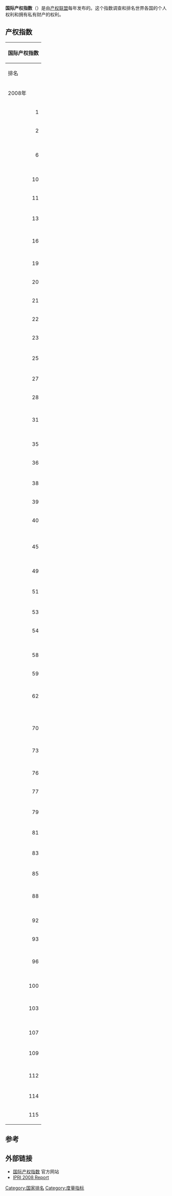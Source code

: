 {{update|time=2018-07-28T07:20:52+00:00}}
'''国际产权指数'''（{{lang-en|International Property Rights Index}}）是由[[产权联盟|产权联盟]]每年发布的。这个指数调查和排名世界各国的个人权利和拥有私有财产的权利。

==产权指数==
{| class="wikitable"
|- bgcolor="#9999FF"
! colspan="4" | 国际产权指数
|- bgcolor="#9999FF"
! 排名 || rowspan="2" | 国家或地区 || colspan="5" | 总分
|- bgcolor="#9999FF"
! 2008年 || 2008年 || 2007年
|- bgcolor="#FFFFFF" style="color:#000;"
| align="right" | 1 || {{FIN}} || bgcolor="#FFFFFF" style="color:#000;" align="right" | 8.6 || bgcolor="#FFFFFF" style="color:#000;" align="right" | 7.9
|- bgcolor="#FFFFFF" style="color:#000;"
| align="right" | 2 || {{NOR}} || bgcolor="#FFFFFF" style="color:#000;" align="right" | 8.3 || bgcolor="#FFFFFF" style="color:#000;" align="right" | 8.3
|- bgcolor="#FFFFFF" style="color:#000;"
| align="right" | || {{DEN}} || bgcolor="#FFFFFF" style="color:#000;" align="right" | 8.3 || bgcolor="#FFFFFF" style="color:#000;" align="right" | 8.1
|- bgcolor="#FFFFFF" style="color:#000;"
| align="right" | || {{NLD}} || bgcolor="#FFFFFF" style="color:#000;" align="right" | 8.3 || bgcolor="#FFFFFF" style="color:#000;" align="right" | 8.2
|- bgcolor="#FFFFFF" style="color:#000;"
| align="right" | || {{GER}} || bgcolor="#FFFFFF" style="color:#000;" align="right" | 8.3 || bgcolor="#FFFFFF" style="color:#000;" align="right" | 8.1
|- bgcolor="#FFFFFF" style="color:#000;"
| align="right" | 6 || {{CHE}} || bgcolor="#FFFFFF" style="color:#000;" align="right" | 8.2 || bgcolor="#FFFFFF" style="color:#000;" align="right" | 8.0
|- bgcolor="#FFFFFF" style="color:#000;"
| align="right" | || {{NZL}} || bgcolor="#FFFFFF" style="color:#000;" align="right" | 8.2 || bgcolor="#FFFFFF" style="color:#000;" align="right" | 8.1
|- bgcolor="#FFFFFF" style="color:#000;"
| align="right" | || {{UK}} || bgcolor="#FFFFFF" style="color:#000;" align="right" | 8.2 || bgcolor="#FFFFFF" style="color:#000;" align="right" | 8.1
|- bgcolor="#FFFFFF" style="color:#000;"
| align="right" | || {{SWE}} || bgcolor="#FFFFFF" style="color:#000;" align="right" | 8.2 || bgcolor="#FFFFFF" style="color:#000;" align="right" | 8.1
|- bgcolor="#FFFFFF" style="color:#000;"
| align="right" | 10 || {{ISL}} || bgcolor="#FFFFFF" style="color:#000;" align="right" | 8.1 || bgcolor="#FFFFFF" style="color:#000;" align="right" | —
|- bgcolor="#FFFFFF" style="color:#000;"
| align="right" | 11 || {{AUS}} || bgcolor="#FFFFFF" style="color:#000;" align="right" | 8.0 || bgcolor="#FFFFFF" style="color:#000;" align="right" | 8.1
|- bgcolor="#FFFFFF" style="color:#000;"
| align="right" | || {{LUX}} || bgcolor="#FFFFFF" style="color:#000;" align="right" | 8.0 || bgcolor="#FFFFFF" style="color:#000;" align="right" | —
|- bgcolor="#FFFFFF" style="color:#000;"
| align="right" | 13 || {{AUT}} || bgcolor="#FFFFFF" style="color:#000;" align="right" | 7.9 || bgcolor="#FFFFFF" style="color:#000;" align="right" | 8.0
|- bgcolor="#FFFFFF" style="color:#000;"
| align="right" | || {{SGP}} || bgcolor="#FFFFFF" style="color:#000;" align="right" | 7.9 || bgcolor="#FFFFFF" style="color:#000;" align="right" | 7.8
|- bgcolor="#FFFFFF" style="color:#000;"
| align="right" | || {{IRL}} || bgcolor="#FFFFFF" style="color:#000;" align="right" | 7.9 || bgcolor="#FFFFFF" style="color:#000;" align="right" | 7.4
|- bgcolor="#FFFFFF" style="color:#000;"
| align="right" | 16 || {{JPN}} || bgcolor="#FFFFFF" style="color:#000;" align="right" | 7.7 || bgcolor="#FFFFFF" style="color:#000;" align="right" | 7.5
|- bgcolor="#FFFFFF" style="color:#000;"
| align="right" | || {{HKG}} || bgcolor="#FFFFFF" style="color:#000;" align="right" | 7.7 || bgcolor="#FFFFFF" style="color:#000;" align="right" | 7.3
|- bgcolor="#FFFFFF" style="color:#000;"
| align="right" | || {{CAN}} || bgcolor="#FFFFFF" style="color:#000;" align="right" | 7.7 || bgcolor="#FFFFFF" style="color:#000;" align="right" | 7.4
|- bgcolor="#FFFFFF" style="color:#000;"
| align="right" | 19 || {{USA}} || bgcolor="#FFFFFF" style="color:#000;" align="right" | 7.5 || bgcolor="#FFFFFF" style="color:#000;" align="right" | 7.4
|- bgcolor="#FFFFFF" style="color:#000;"
| align="right" | 20 || {{BEL}} || bgcolor="#FFFFFF" style="color:#000;" align="right" | 7.4 || bgcolor="#FFFFFF" style="color:#000;" align="right" | 6.8
|- bgcolor="#FFFFFF" style="color:#000;"
| align="right" | 21 || {{FRA}} || bgcolor="#FFFFFF" style="color:#000;" align="right" | 7.1 || bgcolor="#FFFFFF" style="color:#000;" align="right" | 6.7
|- bgcolor="#FFFFFF" style="color:#000;"
| align="right" | 22 || {{POR}} || bgcolor="#FFFFFF" style="color:#000;" align="right" | 7.0 || bgcolor="#FFFFFF" style="color:#000;" align="right" | 6.1
|- bgcolor="#FFFFFF" style="color:#000;"
| align="right" | 23 || {{ARE}} || bgcolor="#FFFFFF" style="color:#000;" align="right" | 6.9 || bgcolor="#FFFFFF" style="color:#000;" align="right" | —
|- bgcolor="#FFFFFF" style="color:#000;"
| align="right" | || {{ZAF}} || bgcolor="#FFFFFF" style="color:#000;" align="right" | 6.9 || bgcolor="#FFFFFF" style="color:#000;" align="right" | 6.4
|- bgcolor="#FFFFFF" style="color:#000;"
| align="right" | 25 || {{ESP}} || bgcolor="#FFFFFF" style="color:#000;" align="right" | 6.7 || bgcolor="#FFFFFF" style="color:#000;" align="right" | 6.5
|- bgcolor="#FFFFFF" style="color:#000;"
| align="right" | || {{CHL}} || bgcolor="#FFFFFF" style="color:#000;" align="right" | 6.7 || bgcolor="#FFFFFF" style="color:#000;" align="right" | 6.0
|- bgcolor="#FFFFFF" style="color:#000;"
| align="right" | 27 || {{EST}} || bgcolor="#FFFFFF" style="color:#000;" align="right" | 6.6 || bgcolor="#FFFFFF" style="color:#000;" align="right" | —
|- bgcolor="#FFFFFF" style="color:#000;"
| align="right" | 28 || {{MLT}} || bgcolor="#FFFFFF" style="color:#000;" align="right" | 6.5 || bgcolor="#FFFFFF" style="color:#000;" align="right" | —
|- bgcolor="#FFFFFF" style="color:#000;"
| align="right" | || {{ISR}} || bgcolor="#FFFFFF" style="color:#000;" align="right" | 6.5 || bgcolor="#FFFFFF" style="color:#000;" align="right" | 6.0
|- bgcolor="#FFFFFF" style="color:#000;"
| align="right" | || {{TWN}} || bgcolor="#FFFFFF" style="color:#000;" align="right" | 6.5 || bgcolor="#FFFFFF" style="color:#000;" align="right" | —
|- bgcolor="#FFFFFF" style="color:#000;"
| align="right" | 31 || {{QAT}} || bgcolor="#FFFFFF" style="color:#000;" align="right" | 6.4 || bgcolor="#FFFFFF" style="color:#000;" align="right" | —
|- bgcolor="#FFFFFF" style="color:#000;"
| align="right" | || {{CYP}} || bgcolor="#FFFFFF" style="color:#000;" align="right" | 6.4 || bgcolor="#FFFFFF" style="color:#000;" align="right" | —
|- bgcolor="#FFFFFF" style="color:#000;"
| align="right" | || {{SVK}} || bgcolor="#FFFFFF" style="color:#000;" align="right" | 6.4 || bgcolor="#FFFFFF" style="color:#000;" align="right" | —
|- bgcolor="#FFFFFF" style="color:#000;"
| align="right" | || {{MYS}} || bgcolor="#FFFFFF" style="color:#000;" align="right" | 6.4 || bgcolor="#FFFFFF" style="color:#000;" align="right" | 5.8
|- bgcolor="#FFFFFF" style="color:#000;"
| align="right" | 35 || {{HUN}} || bgcolor="#FFFFFF" style="color:#000;" align="right" | 6.3 || bgcolor="#FFFFFF" style="color:#000;" align="right" | 5.5
|- bgcolor="#FFFFFF" style="color:#000;"
| align="right" | 36 || {{KOR}} || bgcolor="#FFFFFF" style="color:#000;" align="right" | 6.2 || bgcolor="#FFFFFF" style="color:#000;" align="right" | 5.8
|- bgcolor="#FFFFFF" style="color:#000;"
| align="right" | || {{IND}} || bgcolor="#FFFFFF" style="color:#000;" align="right" | 6.2 || bgcolor="#FFFFFF" style="color:#000;" align="right" | 5.2
|- bgcolor="#FFFFFF" style="color:#000;"
| align="right" | 38 || {{GRC}} || bgcolor="#FFFFFF" style="color:#000;" align="right" | 6.1 || bgcolor="#FFFFFF" style="color:#000;" align="right" | 5.6
|- bgcolor="#FFFFFF" style="color:#000;"
| align="right" | 39 || {{MUS}} || bgcolor="#FFFFFF" style="color:#000;" align="right" | 6.0 || bgcolor="#FFFFFF" style="color:#000;" align="right" | 5.5
|- bgcolor="#FFFFFF" style="color:#000;"
| align="right" | 40 || {{BWA}} || bgcolor="#FFFFFF" style="color:#000;" align="right" | 5.9 || bgcolor="#FFFFFF" style="color:#000;" align="right" | —
|- bgcolor="#FFFFFF" style="color:#000;"
| align="right" | || {{TUN}} || bgcolor="#FFFFFF" style="color:#000;" align="right" | 5.9 || bgcolor="#FFFFFF" style="color:#000;" align="right" | 5.7
|- bgcolor="#FFFFFF" style="color:#000;"
| align="right" | || {{SVN}} || bgcolor="#FFFFFF" style="color:#000;" align="right" | 5.9 || bgcolor="#FFFFFF" style="color:#000;" align="right" | —
|- bgcolor="#FFFFFF" style="color:#000;"
| align="right" | || {{ITA}} || bgcolor="#FFFFFF" style="color:#000;" align="right" | 5.9 || bgcolor="#FFFFFF" style="color:#000;" align="right" | 5.7
|- bgcolor="#FFFFFF" style="color:#000;"
| align="right" | || {{CRI}} || bgcolor="#FFFFFF" style="color:#000;" align="right" | 5.9 || bgcolor="#FFFFFF" style="color:#000;" align="right" | 5.2
|- bgcolor="#FFFFFF" style="color:#000;"
| align="right" | 45 || {{JOR}} || bgcolor="#FFFFFF" style="color:#000;" align="right" | 5.7 || bgcolor="#FFFFFF" style="color:#000;" align="right" | —
|- bgcolor="#FFFFFF" style="color:#000;"
| align="right" | || {{LTU}} || bgcolor="#FFFFFF" style="color:#000;" align="right" | 5.7 || bgcolor="#FFFFFF" style="color:#000;" align="right" | 4.9
|- bgcolor="#FFFFFF" style="color:#000;"
| align="right" | || {{KWT}} || bgcolor="#FFFFFF" style="color:#000;" align="right" | 5.7 || bgcolor="#FFFFFF" style="color:#000;" align="right" | —
|- bgcolor="#FFFFFF" style="color:#000;"
| align="right" | || {{CZE}} || bgcolor="#FFFFFF" style="color:#000;" align="right" | 5.7 || bgcolor="#FFFFFF" style="color:#000;" align="right" | 4.7
|- bgcolor="#FFFFFF" style="color:#000;"
| align="right" | 49 || {{URY}} || bgcolor="#FFFFFF" style="color:#000;" align="right" | 5.6 || bgcolor="#FFFFFF" style="color:#000;" align="right" | 4.9
|- bgcolor="#FFFFFF" style="color:#000;"
| align="right" | || {{THA}} || bgcolor="#FFFFFF" style="color:#000;" align="right" | 5.6 || bgcolor="#FFFFFF" style="color:#000;" align="right" | 5.4
|- bgcolor="#FFFFFF" style="color:#000;"
| align="right" | 51 || {{JAM}} || bgcolor="#FFFFFF" style="color:#000;" align="right" | 5.5 || bgcolor="#FFFFFF" style="color:#000;" align="right" | —
|- bgcolor="#FFFFFF" style="color:#000;"
| align="right" | || {{TUR}} || bgcolor="#FFFFFF" style="color:#000;" align="right" | 5.5 || bgcolor="#FFFFFF" style="color:#000;" align="right" | 4.8
|- bgcolor="#FFFFFF" style="color:#000;"
| align="right" | 53 || {{MAR}} || bgcolor="#FFFFFF" style="color:#000;" align="right" | 5.4 || bgcolor="#FFFFFF" style="color:#000;" align="right" | 4.5
|- bgcolor="#FFFFFF" style="color:#000;"
| align="right" | 54 || {{TTO}} || bgcolor="#FFFFFF" style="color:#000;" align="right" | 5.3 || bgcolor="#FFFFFF" style="color:#000;" align="right" | —
|- bgcolor="#FFFFFF" style="color:#000;"
| align="right" | || {{PAN}} || bgcolor="#FFFFFF" style="color:#000;" align="right" | 5.3 || bgcolor="#FFFFFF" style="color:#000;" align="right" | 4.7
|- bgcolor="#FFFFFF" style="color:#000;"
| align="right" | || {{LVA}} || bgcolor="#FFFFFF" style="color:#000;" align="right" | 5.3 || bgcolor="#FFFFFF" style="color:#000;" align="right" | —
|- bgcolor="#FFFFFF" style="color:#000;"
| align="right" | || {{POL}} || bgcolor="#FFFFFF" style="color:#000;" align="right" | 5.3 || bgcolor="#FFFFFF" style="color:#000;" align="right" | 4.0
|- bgcolor="#FFFFFF" style="color:#000;"
| align="right" | 58 || {{COL}} || bgcolor="#FFFFFF" style="color:#000;" align="right" | 5.2 || bgcolor="#FFFFFF" style="color:#000;" align="right" | 4.4
|- bgcolor="#FFFFFF" style="color:#000;"
| align="right" | 59 || {{LKA}} || bgcolor="#FFFFFF" style="color:#000;" align="right" | 5.1 || bgcolor="#FFFFFF" style="color:#000;" align="right" | —
|- bgcolor="#FFFFFF" style="color:#000;"
| align="right" | || {{MLI}} || bgcolor="#FFFFFF" style="color:#000;" align="right" | 5.1 || bgcolor="#FFFFFF" style="color:#000;" align="right" | —
|- bgcolor="#FFFFFF" style="color:#000;"
| align="right" | || {{BFA}} || bgcolor="#FFFFFF" style="color:#000;" align="right" | 5.1 || bgcolor="#FFFFFF" style="color:#000;" align="right" | —
|- bgcolor="#FFFFFF" style="color:#000;"
| align="right" | 62 || {{MRT}} || bgcolor="#FFFFFF" style="color:#000;" align="right" | 5.0 || bgcolor="#FFFFFF" style="color:#000;" align="right" | —
|- bgcolor="#FFFFFF" style="color:#000;"
| align="right" | || {{SLV}} || bgcolor="#FFFFFF" style="color:#000;" align="right" | 5.0 || bgcolor="#FFFFFF" style="color:#000;" align="right" | 4.9
|- bgcolor="#FFFFFF" style="color:#000;"
| align="right" | || {{ROU}} || bgcolor="#FFFFFF" style="color:#000;" align="right" | 5.0 || bgcolor="#FFFFFF" style="color:#000;" align="right" | 3.5
|- bgcolor="#FFFFFF" style="color:#000;"
| align="right" | || {{CHN}} || bgcolor="#FFFFFF" style="color:#000;" align="right" | 5.0 || bgcolor="#FFFFFF" style="color:#000;" align="right" | 4.4
|- bgcolor="#FFFFFF" style="color:#000;"
| align="right" | || {{BRA}} || bgcolor="#FFFFFF" style="color:#000;" align="right" | 5.0 || bgcolor="#FFFFFF" style="color:#000;" align="right" | 4.5
|- bgcolor="#FFFFFF" style="color:#000;"
| align="right" | || {{BHR}} || bgcolor="#FFFFFF" style="color:#000;" align="right" | 5.0 || bgcolor="#FFFFFF" style="color:#000;" align="right" | —
|- bgcolor="#FFFFFF" style="color:#000;"
| align="right" | || {{MEX}} || bgcolor="#FFFFFF" style="color:#000;" align="right" | 5.0 || bgcolor="#FFFFFF" style="color:#000;" align="right" | 4.5
|- bgcolor="#FFFFFF" style="color:#000;"
| align="right" | || {{PHL}} || bgcolor="#FFFFFF" style="color:#000;" align="right" | 5.0 || bgcolor="#FFFFFF" style="color:#000;" align="right" | 4.2
|- bgcolor="#FFFFFF" style="color:#000;"
| align="right" | 70 || {{HRV}} || bgcolor="#FFFFFF" style="color:#000;" align="right" | 4.9 || bgcolor="#FFFFFF" style="color:#000;" align="right" | —
|- bgcolor="#FFFFFF" style="color:#000;"
| align="right" | || {{BGR}} || bgcolor="#FFFFFF" style="color:#000;" align="right" | 4.9 || bgcolor="#FFFFFF" style="color:#000;" align="right" | 3.8
|- bgcolor="#FFFFFF" style="color:#000;"
| align="right" | || {{IDN}} || bgcolor="#FFFFFF" style="color:#000;" align="right" | 4.9 || bgcolor="#FFFFFF" style="color:#000;" align="right" | 4.2
|- bgcolor="#FFFFFF" style="color:#000;"
| align="right" | 73 || {{MWI}} || bgcolor="#FFFFFF" style="color:#000;" align="right" | 4.8 || bgcolor="#FFFFFF" style="color:#000;" align="right" | 4.6
|- bgcolor="#FFFFFF" style="color:#000;"
| align="right" | || {{TZA}} || bgcolor="#FFFFFF" style="color:#000;" align="right" | 4.8 || bgcolor="#FFFFFF" style="color:#000;" align="right" | 3.8
|- bgcolor="#FFFFFF" style="color:#000;"
| align="right" | || {{EGY}} || bgcolor="#FFFFFF" style="color:#000;" align="right" | 4.8 || bgcolor="#FFFFFF" style="color:#000;" align="right" | 3.8
|- bgcolor="#FFFFFF" style="color:#000;"
| align="right" | 76 || {{VNM}} || bgcolor="#FFFFFF" style="color:#000;" align="right" | 4.7 || bgcolor="#FFFFFF" style="color:#000;" align="right" | —
|- bgcolor="#FFFFFF" style="color:#000;"
| align="right" | 77 || {{BEN}} || bgcolor="#FFFFFF" style="color:#000;" align="right" | 4.6 || bgcolor="#FFFFFF" style="color:#000;" align="right" | —
|- bgcolor="#FFFFFF" style="color:#000;"
| align="right" | || {{DOM}} || bgcolor="#FFFFFF" style="color:#000;" align="right" | 4.6 || bgcolor="#FFFFFF" style="color:#000;" align="right" | 4.0
|- bgcolor="#FFFFFF" style="color:#000;"
| align="right" | 79 || {{DZA}} || bgcolor="#FFFFFF" style="color:#000;" align="right" | 4.5 || bgcolor="#FFFFFF" style="color:#000;" align="right" | —
|- bgcolor="#FFFFFF" style="color:#000;"
| align="right" | || {{MDG}} || bgcolor="#FFFFFF" style="color:#000;" align="right" | 4.5 || bgcolor="#FFFFFF" style="color:#000;" align="right" | —
|- bgcolor="#FFFFFF" style="color:#000;"
| align="right" | 81 || {{GTM}} || bgcolor="#FFFFFF" style="color:#000;" align="right" | 4.4 || bgcolor="#FFFFFF" style="color:#000;" align="right" | 3.3
|- bgcolor="#FFFFFF" style="color:#000;"
| align="right" | || {{ARG}} || bgcolor="#FFFFFF" style="color:#000;" align="right" | 4.4 || bgcolor="#FFFFFF" style="color:#000;" align="right" | 3.8
|- bgcolor="#FFFFFF" style="color:#000;"
| align="right" | 83 || {{UKR}} || bgcolor="#FFFFFF" style="color:#000;" align="right" | 4.3 || bgcolor="#FFFFFF" style="color:#000;" align="right" | 3.4
|- bgcolor="#FFFFFF" style="color:#000;"
| align="right" | || {{KEN}} || bgcolor="#FFFFFF" style="color:#000;" align="right" | 4.3 || bgcolor="#FFFFFF" style="color:#000;" align="right" | 3.3
|- bgcolor="#FFFFFF" style="color:#000;"
| align="right" | 85 || {{MOZ}} || bgcolor="#FFFFFF" style="color:#000;" align="right" | 4.2 || bgcolor="#FFFFFF" style="color:#000;" align="right" | —
|- bgcolor="#FFFFFF" style="color:#000;"
| align="right" | || {{UGA}} || bgcolor="#FFFFFF" style="color:#000;" align="right" | 4.2 || bgcolor="#FFFFFF" style="color:#000;" align="right" | —
|- bgcolor="#FFFFFF" style="color:#000;"
| align="right" | || {{KAZ}} || bgcolor="#FFFFFF" style="color:#000;" align="right" | 4.2 || bgcolor="#FFFFFF" style="color:#000;" align="right" | —
|- bgcolor="#FFFFFF" style="color:#000;"
| align="right" | 88 || {{CMR}} || bgcolor="#FFFFFF" style="color:#000;" align="right" | 4.1 || bgcolor="#FFFFFF" style="color:#000;" align="right" | —
|- bgcolor="#FFFFFF" style="color:#000;"
| align="right" | || {{PER}} || bgcolor="#FFFFFF" style="color:#000;" align="right" | 4.1 || bgcolor="#FFFFFF" style="color:#000;" align="right" | 3.7
|- bgcolor="#FFFFFF" style="color:#000;"
| align="right" | || {{HND}} || bgcolor="#FFFFFF" style="color:#000;" align="right" | 4.1 || bgcolor="#FFFFFF" style="color:#000;" align="right" | 3.5
|- bgcolor="#FFFFFF" style="color:#000;"
| align="right" | || {{ZMB}} || bgcolor="#FFFFFF" style="color:#000;" align="right" | 4.1 || bgcolor="#FFFFFF" style="color:#000;" align="right" | —
|- bgcolor="#FFFFFF" style="color:#000;"
| align="right" | 92 || {{RUS}} || bgcolor="#FFFFFF" style="color:#000;" align="right" | 4.0 || bgcolor="#FFFFFF" style="color:#000;" align="right" | 3.2
|- bgcolor="#FFFFFF" style="color:#000;"
| align="right" | 93 || {{NPL}} || bgcolor="#FFFFFF" style="color:#000;" align="right" | 3.9 || bgcolor="#FFFFFF" style="color:#000;" align="right" | —
|- bgcolor="#FFFFFF" style="color:#000;"
| align="right" | || {{ECU}} || bgcolor="#FFFFFF" style="color:#000;" align="right" | 3.9 || bgcolor="#FFFFFF" style="color:#000;" align="right" | 3.3
|- bgcolor="#FFFFFF" style="color:#000;"
| align="right" | || {{PAK}} || bgcolor="#FFFFFF" style="color:#000;" align="right" | 3.9 || bgcolor="#FFFFFF" style="color:#000;" align="right" | 3.3
|- bgcolor="#FFFFFF" style="color:#000;"
| align="right" | 96 || {{ETH}} || bgcolor="#FFFFFF" style="color:#000;" align="right" | 3.8 || bgcolor="#FFFFFF" style="color:#000;" align="right" | 2.7
|- bgcolor="#FFFFFF" style="color:#000;"
| align="right" | || {{MKD}} || bgcolor="#FFFFFF" style="color:#000;" align="right" | 3.8 || bgcolor="#FFFFFF" style="color:#000;" align="right" | —
|- bgcolor="#FFFFFF" style="color:#000;"
| align="right" | || {{BIH}} || bgcolor="#FFFFFF" style="color:#000;" align="right" | 3.8 || bgcolor="#FFFFFF" style="color:#000;" align="right" | —
|- bgcolor="#FFFFFF" style="color:#000;"
| align="right" | || {{ARM}} || bgcolor="#FFFFFF" style="color:#000;" align="right" | 3.8 || bgcolor="#FFFFFF" style="color:#000;" align="right" | —
|- bgcolor="#FFFFFF" style="color:#000;"
| align="right" | 100 || {{NIC}} || bgcolor="#FFFFFF" style="color:#000;" align="right" | 3.7 || bgcolor="#FFFFFF" style="color:#000;" align="right" | 2.7
|- bgcolor="#FFFFFF" style="color:#000;"
| align="right" | || {{MNE}} || bgcolor="#FFFFFF" style="color:#000;" align="right" | 3.7 || bgcolor="#FFFFFF" style="color:#000;" align="right" | —
|- bgcolor="#FFFFFF" style="color:#000;"
| align="right" | || {{BOL}} || bgcolor="#FFFFFF" style="color:#000;" align="right" | 3.7 || bgcolor="#FFFFFF" style="color:#000;" align="right" | 2.6
|- bgcolor="#FFFFFF" style="color:#000;"
| align="right" | 103 || {{GUY}} || bgcolor="#FFFFFF" style="color:#000;" align="right" | 3.6 || bgcolor="#FFFFFF" style="color:#000;" align="right" | —
|- bgcolor="#FFFFFF" style="color:#000;"
| align="right" | || {{SRB}} || bgcolor="#FFFFFF" style="color:#000;" align="right" | 3.6 || bgcolor="#FFFFFF" style="color:#000;" align="right" | —
|- bgcolor="#FFFFFF" style="color:#000;"
| align="right" | || {{ALB}} || bgcolor="#FFFFFF" style="color:#000;" align="right" | 3.6 || bgcolor="#FFFFFF" style="color:#000;" align="right" | —
|- bgcolor="#FFFFFF" style="color:#000;"
| align="right" | || {{AZE}} || bgcolor="#FFFFFF" style="color:#000;" align="right" | 3.6 || bgcolor="#FFFFFF" style="color:#000;" align="right" | —
|- bgcolor="#FFFFFF" style="color:#000;"
| align="right" | 107 || {{NGA}} || bgcolor="#FFFFFF" style="color:#000;" align="right" | 3.5 || bgcolor="#FFFFFF" style="color:#000;" align="right" | 3.1
|- bgcolor="#FFFFFF" style="color:#000;"
| align="right" | || {{BDI}} || bgcolor="#FFFFFF" style="color:#000;" align="right" | 3.5 || bgcolor="#FFFFFF" style="color:#000;" align="right" | —
|- bgcolor="#FFFFFF" style="color:#000;"
| align="right" | 109 || {{PRY}} || bgcolor="#FFFFFF" style="color:#000;" align="right" | 3.4 || bgcolor="#FFFFFF" style="color:#000;" align="right" | —
|- bgcolor="#FFFFFF" style="color:#000;"
| align="right" | || {{MDA}} || bgcolor="#FFFFFF" style="color:#000;" align="right" | 3.4 || bgcolor="#FFFFFF" style="color:#000;" align="right" | —
|- bgcolor="#FFFFFF" style="color:#000;"
| align="right" | || {{AGO}} || bgcolor="#FFFFFF" style="color:#000;" align="right" | 3.4 || bgcolor="#FFFFFF" style="color:#000;" align="right" | —
|- bgcolor="#FFFFFF" style="color:#000;"
| align="right" | 112 || {{VEN}} || bgcolor="#FFFFFF" style="color:#000;" align="right" | 3.3 || bgcolor="#FFFFFF" style="color:#000;" align="right" | 2.9
|- bgcolor="#FFFFFF" style="color:#000;"
| align="right" | || {{TCD}} || bgcolor="#FFFFFF" style="color:#000;" align="right" | 3.3 || bgcolor="#FFFFFF" style="color:#000;" align="right" | —
|- bgcolor="#FFFFFF" style="color:#000;"
| align="right" | 114 || {{ZWE}} || bgcolor="#FFFFFF" style="color:#000;" align="right" | 3.1 || bgcolor="#FFFFFF" style="color:#000;" align="right" | —
|- bgcolor="#FFFFFF" style="color:#000;"
| align="right" | 115 || {{BGD}} || bgcolor="#FFFFFF" style="color:#000;" align="right" | 2.9 || bgcolor="#FFFFFF" style="color:#000;" align="right" | 2.2
|}

==参考==
<div class="references-small">
<references/>
</div>

==外部链接==
*[http://internationalpropertyrightsindex.org/index.php?content=home 国际产权指数]{{Wayback|url=http://internationalpropertyrightsindex.org/index.php?content=home |date=20080517081134 }} 官方网站
*[https://web.archive.org/web/20090320021305/http://internationalpropertyrightsindex.org/UserFiles/File/022508ot-report%20(2).pdf IPRI 2008 Report]


{{各国列表}}

[[Category:国家排名|Category:国家排名]]
[[Category:度量指标|Category:度量指标]]